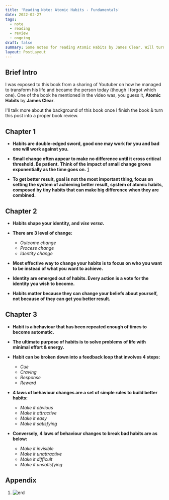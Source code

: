 ```yaml
---
title: 'Reading Note: Atomic Habits - Fundamentals'
date: 2022-02-27
tags:
  - note
  - reading
  - review
  - ongoing
draft: false
summary: Some notes for reading Atomic Habits by James Clear. Will turn into book review once I finish the book.
layout: PostLayout
---
```


## Brief Intro

I was exposed to this book from a sharing of Youtuber on how he managed to transform his life and became the person today (though I forgot which one).
One of the book he mentioned in the video was, you guess it, **Atomic Habits** by **James Clear**.

I'll talk more about the background of this book once I finish the book & turn this post into a proper book review.

<TOCInline toc={props.toc} asDisclosure />

## Chapter 1

- **Habits are double-edged sword, good one may work for you and bad one will work against you.**

- **Small change often appear to make no difference until it cross critical threshold. Be patient.**
  **Think of the impact of small change grows exponentially as the time goes on.**
  [1](#impact-of-small-change-pic)

- **To get better result, goal is not the most important thing, focus on setting the system of achieving better result,**
  **system of atomic habits, composed by tiny habits that can make big difference when they are combined.**

## Chapter 2

- **Habits shape your identity, and _vise versa_.**

- **There are 3 level of change:**

  - _Outcome change_
  - _Process change_
  - _Identity change_

- **Most effective way to change your habits is to focus on who you want to be instead of what you want to achieve.**

- **Identity are emerged out of habits. Every action is a vote for the identity you wish to become.**

- **Habits matter because they can change your beliefs about yourself, not because of they can get you better result.**

## Chapter 3

- **Habit is a behaviour that has been repeated enough of times to become automatic.**

- **The ultimate purpose of habits is to solve problems of life with minimal effort & energy.**

- **Habit can be broken down into a feedback loop that involves 4 steps:**

  - _Cue_
  - _Craving_
  - _Response_
  - _Reward_

- **4 laws of behaviour changes are a set of simple rules to build better habits:**

  - _Make it obvious_
  - _Make it attractive_
  - _Make it easy_
  - _Make it satisfying_

- **Conversely, 4 laws of behaviour changes to break bad habits are as below:**
  - _Make it invisible_
  - _Make it unattractive_
  - _Make it difficult_
  - _Make it unsatisfying_

## Appendix

1.  <Zoom>
      <Image
        id="impact-of-small-change-pic"
        alt="erd"
        src="/static/images/reading-note-atomic-habits/impact-of-small-change.png"
        height={484 * 0.85}
        width={628 * 0.85}
      />
    </Zoom>
